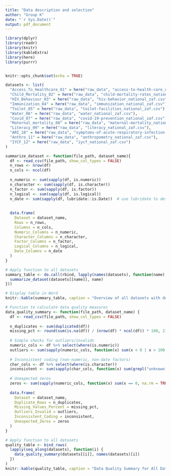 ```yaml
---
title: "Data description and selection"
author: "Group K"
date: "`r Sys.Date()`"
output: pdf_document
---
```


```r
library(dplyr)
library(readr)
library(knitr)
library(kableExtra)
library(here)
library(purrr)


knitr::opts_chunk$set(echo = TRUE)
```
```r

datasets <- list(
  "Access_To_Healthcare_01" = here("raw_data", "access-to-health-care_national_zaf.csv"),
  "Child_Mortality_02" = here("raw_data", "child-mortality-rates_national_zaf.csv"),
  "HIV_Behaviour_03" = here("raw_data", "hiv-behavior_national_zaf.csv"),
  "Immunization_04" = here("raw_data", "immunization_national_zaf.csv"),
  "Toilet_05" = here("raw_data", "toilet-facilities_national_zaf.csv"),
  "Water_06" = here("raw_data", "water_national_zaf.csv"),
  "Covid_07" = here("raw_data", "covid-19-prevention_national_zaf.csv"),
  "Maternal_mortality_08" = here("raw_data", "maternal-mortality_national_zaf.csv"),
  "Literacy_09" = here("raw_data", "literacy_national_zaf.csv"),
  "ARI_10" = here("raw_data", "symptoms-of-acute-respiratory-infection-ari_national_zaf.csv"),
  "Anthro_11" = here("raw_data", "anthropometry_national_zaf.csv"),
  "IYCF_12" = here("raw_data", "iycf_national_zaf.csv")
)
```

```r
summarize_dataset <- function(file_path, dataset_name){
  df <- read_csv(file_path, show_col_types = FALSE)
  n_rows <- nrow(df)
  n_cols <- ncol(df)
  
  n_numeric <- sum(sapply(df, is.numeric))
  n_character <- sum(sapply(df, is.character))
  n_factor <- sum(sapply(df, is.factor))
  n_logical <- sum(sapply(df, is.logical))
  n_date <- sum(sapply(df, lubridate::is.Date))  # use lubridate to detect dates
  
  
  data.frame(
    Dataset = dataset_name,
    Rows = n_rows,
    Columns = n_cols,
    Numeric_Columns = n_numeric,
    Character_Columns = n_character,
    Factor_Columns = n_factor,
    Logical_Columns = n_logical,
    Date_Columns = n_date
  )
}

# Apply function to all datasets
summary_table <- do.call(rbind, lapply(names(datasets), function(name) {
  summarize_dataset(datasets[[name]], name)
}))

# Display table in Word
knitr::kable(summary_table, caption = "Overview of all datasets with detailed column types")

```


```r
# Function to calculate data quality measures
data_quality_summary <- function(file_path, dataset_name) {
  df <- read_csv(file_path, show_col_types = FALSE)
  
  n_duplicates <- sum(duplicated(df))
  missing_pct <- round(sum(is.na(df)) / (nrow(df) * ncol(df)) * 100, 2)
  
  # Simple checks for outliers/invalids
  numeric_cols <- df %>% select(where(is.numeric))
  outliers <- sum(sapply(numeric_cols, function(x) sum(x < 0 | x > 100, na.rm = TRUE))) # example for percentages
  
  # Inconsistent coding (non-numeric, non-date factors)
  char_cols <- df %>% select(where(is.character))
  inconsistent <- sum(sapply(char_cols, function(x) sum(grepl("unknown|Unknown|N/A|NA|n/a", x))))
  
  # Unexpected zeros
  zeros <- sum(sapply(numeric_cols, function(x) sum(x == 0, na.rm = TRUE)))
  
  data.frame(
    Dataset = dataset_name,
    Duplicate_Rows = n_duplicates,
    Missing_Values_Percent = missing_pct,
    Outliers_Invalid = outliers,
    Inconsistent_Coding = inconsistent,
    Unexpected_Zeros = zeros
  )
}

# Apply function to all datasets
quality_table <- bind_rows(
  lapply(seq_along(datasets), function(i) {
    data_quality_summary(datasets[[i]], names(datasets)[i])
  })
)
knitr::kable(quality_table, caption = "Data Quality Summary for All Datasets")

```
